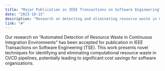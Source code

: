 ```yaml
---
title: "Major Publication in IEEE Transactions on Software Engineering"
date: "2023-10-15"
description: "Research on detecting and eliminating resource waste in CI environments accepted for publication in prestigious IEEE TSE journal."
link: "#"
---
```


Our research on "Automated Detection of Resource Waste in Continuous Integration Environments" has been accepted for publication in IEEE Transactions on Software Engineering (TSE). This work presents novel techniques for identifying and eliminating computational resource waste in CI/CD pipelines, potentially leading to significant cost savings for software organizations.

